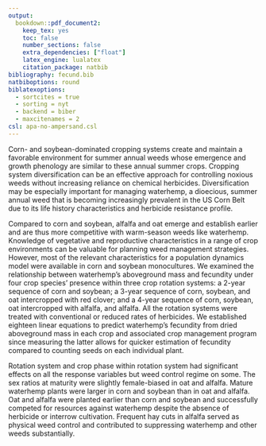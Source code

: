 ```yaml
---
output:
  bookdown::pdf_document2: 
    keep_tex: yes
    toc: false
    number_sections: false
    extra_dependencies: ["float"]
    latex_engine: lualatex
    citation_package: natbib
bibliography: fecund.bib
natbiboptions: round
biblatexoptions:
  - sortcites = true
  - sorting = nyt
  - backend = biber
  - maxcitenames = 2
csl: apa-no-ampersand.csl
---
```


Corn- and soybean-dominated cropping systems create and maintain a favorable environment for summer annual weeds whose emergence and growth phenology are similar to these annual summer crops. Cropping system diversification can be an effective approach for controlling noxious weeds without increasing reliance on chemical herbicides. Diversification may be especially important for managing waterhemp, a dioecious, summer annual weed that is becoming increasingly prevalent in the US Corn Belt due to its life history characteristics and herbicide resistance profile.

Compared to corn and soybean, alfalfa and oat emerge and establish earlier and are thus more competitive with warm-season weeds like waterhemp. Knowledge of vegetative and reproductive characteristics in a range of crop environments can be valuable for planning weed management strategies. However, most of the relevant characteristics for a population dynamics model were available in corn and soybean monocultures. We examined the relationship between waterhemp's aboveground mass and fecundity under four crop species' presence within three crop rotation systems: a 2-year sequence of corn and soybean; a 3-year sequence of corn, soybean, and oat intercropped with red clover; and a 4-year sequence of corn, soybean, oat intercropped with alfalfa, and alfalfa. All the rotation systems were treated with conventional or reduced rates of herbicides. We established eighteen linear equations to predict waterhemp's fecundity from dried aboveground mass in each crop and associated crop management program since measuring the latter allows for quicker estimation of fecundity compared to counting seeds on each individual plant.

Rotation system and crop phase within rotation system had significant effects on all the response variables but weed control regime on some. The sex ratios at maturity were slightly female-biased in oat and alfalfa. Mature waterhemp plants were larger in corn and soybean than in oat and alfalfa. Oat and alfalfa were planted earlier than corn and soybean and successfully competed for resources against waterhemp despite the absence of herbicide or interrow cultivation. Frequent hay cuts in alfalfa served as physical weed control and contributed to suppressing waterhemp and other weeds substantially.
